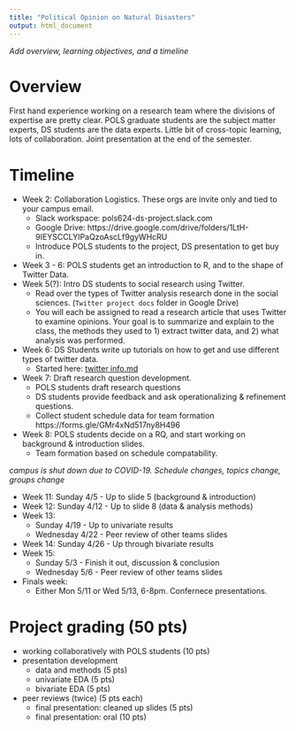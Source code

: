 ```yaml
---
title: "Political Opinion on Natural Disasters"
output: html_document
---
```


_Add overview, learning objectives, and a timeline_

# Overview

First hand experience working on a research team where the divisions of expertise are pretty clear. POLS graduate students are the subject matter experts, DS students are the data experts. Little bit of cross-topic learning, lots of collaboration. Joint presentation at the end of the semester. 


# Timeline

* Week 2: Collaboration Logistics. These orgs are invite only and tied to your campus email. 
    - Slack workspace: pols624-ds-project.slack.com
    - Google Drive: https://drive.google.com/drive/folders/1LtH-9IEYSCCLYIPaQzoAscLf9gyWHcRU
    - Introduce POLS students to the project, DS presentation to get buy in. 
* Week 3 - 6: POLS students get an introduction to R, and to the shape of Twitter Data. 
* Week 5(?): Intro DS students to social research using Twitter.
    - Read over the types of Twitter analysis research done in the social sciences. (`Twitter project docs` folder in Google Drive)
    - You will each be assigned to read a research article that uses Twitter to examine opinions. Your goal is to summarize and explain to the class, the methods they used to 1) extract twitter data, and 2) what analysis was performed. 
* Week 6: DS Students write up tutorials on how to get and use different types of twitter data. 
    - Started here: [twitter info.md](https://hackmd.io/@norcalbiostat/data485-twitter)
* Week 7: Draft research question development. 
    - POLS students draft research questions
    - DS students provide feedback and ask operationalizing & refinement questions. 
    - Collect student schedule data for team formation https://forms.gle/GMr4xNd517ny8H496 
* Week 8: POLS students decide on a RQ, and start working on background & introduction slides. 
    - Team formation based on schedule compatability. 

_campus is shut down due to COVID-19. Schedule changes, topics change, groups change_

* Week 11: Sunday 4/5 - Up to slide 5 (background & introduction)
* Week 12: Sunday 4/12 - Up to slide 8 (data & analysis methods)
* Week 13: 
    - Sunday 4/19 - Up to univariate results
    - Wednesday 4/22 - Peer review of other teams slides
* Week 14: Sunday 4/26 - Up through bivariate results
* Week 15:
    - Sunday 5/3 - Finish it out, discussion & conclusion
    - Wednesday 5/6 - Peer review of other teams slides
* Finals week: 
    - Either Mon 5/11 or Wed 5/13, 6-8pm. Confernece presentations. 


# Project grading (50 pts)

* working collaboratively with POLS students (10 pts)
* presentation development
    - data and methods (5 pts)
    - univariate EDA (5 pts)
    - bivariate EDA (5 pts)
* peer reviews (twice) (5 pts each)
    - final presentation: cleaned up slides (5 pts)
    - final presentation: oral (10 pts)
    

